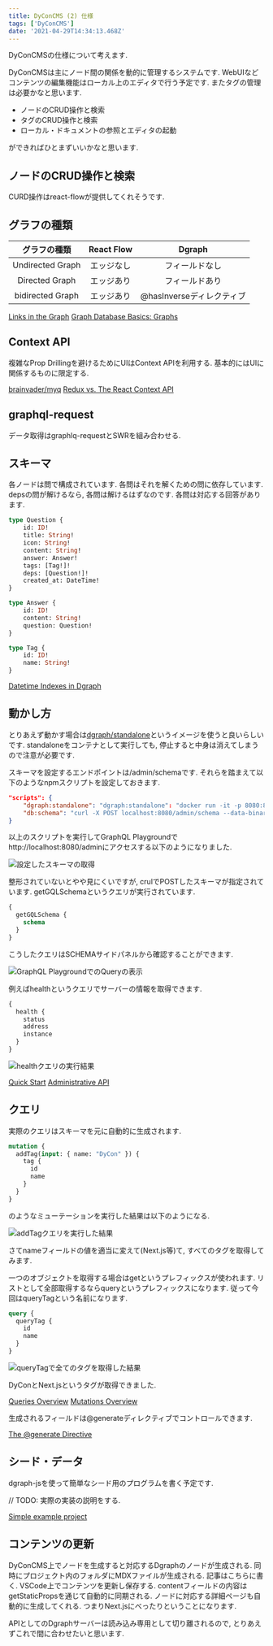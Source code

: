 ```yaml
---
title: DyConCMS (2) 仕様
tags: ['DyConCMS']
date: '2021-04-29T14:34:13.468Z'
---
```


DyConCMSの仕様について考えます.<!-- sep -->

DyConCMSは主にノード間の関係を動的に管理するシステムです.
WebUIなどコンテンツの編集機能はローカル上のエディタで行う予定です. またタグの管理は必要かなと思います.

* ノードのCRUD操作と検索
* タグのCRUD操作と検索
* ローカル・ドキュメントの参照とエディタの起動

ができればひとまずいいかなと思います.

## ノードのCRUD操作と検索

CURD操作はreact-flowが提供してくれそうです. 

## グラフの種類

| グラフの種類 | React Flow | Dgraph |
| :---: | :---: | :---: |
| Undirected Graph | エッジなし | フィールドなし |
| Directed Graph | エッジあり | フィールドあり |
| bidirected Graph | エッジあり | @hasInverseディレクティブ |

[Links in the Graph](https://dgraph.io/docs/graphql/schema/graph-links/)
[Graph Database Basics: Graphs](https://dgraph.io/blog/post/graph-basics/)

## Context API

複雑なProp Drillingを避けるためにUIはContext APIを利用する. 基本的にはUIに関係するものに限定する.

[brainvader/myq](https://github.com/brainvader/myq)
[Redux vs. The React Context API](https://daveceddia.com/context-api-vs-redux/)

## graphql-request

データ取得はgraphlq-requestとSWRを組み合わせる.

## スキーマ

各ノードは問で構成されています. 各問はそれを解くための問に依存しています.
depsの問が解けるなら, 各問は解けるはずなのです.
各問は対応する回答があります.

```graphql
type Question {
    id: ID!
    title: String!
    icon: String!
    content: String!
    answer: Answer!
    tags: [Tag!]!
    deps: [Question!]!
    created_at: DateTime!
}

type Answer {
    id: ID!
    content: String!
    question: Question!
}

type Tag {
    id: ID!
    name: String!
}
```

[Datetime Indexes in Dgraph ](https://dgraph.io/blog/post/datetime-indexes-dgraph/)

## 動かし方

とりあえず動かす場合は[dgraph/standalone](https://hub.docker.com/r/dgraph/standalone)というイメージを使うと良いらしいです.
standaloneをコンテナとして実行しても, 停止すると中身は消えてしまうので注意が必要です.

スキーマを設定するエンドポイントは/admin/schemaです. それらを踏まえて以下のようなnpmスクリプトを設定しておきます.

```json
"scripts": {
    "dgraph:standalone": "dgraph:standalone": "docker run -it -p 8080:8080 dgraph/standalone:main",
    "db:schema": "curl -X POST localhost:8080/admin/schema --data-binary '@schema.graphql'"
}
```

以上のスクリプトを実行してGraphQL Playgroundでhttp://localhost:8080/adminにアクセスする以下のようになりました.

![設定したスキーマの取得](/static/posts/2021/04/29/819346_001.png)

整形されていないとやや見にくいですが, crulでPOSTしたスキーマが指定されています.
getGQLSchemaというクエリが実行されています.

```graphql
{
  getGQLSchema {
    schema
  }
}
```

こうしたクエリはSCHEMAサイドパネルから確認することができます.

![GraphQL PlaygroundでのQueryの表示](/static/posts/2021/04/29/819346_002.png)

例えばhealthというクエリでサーバーの情報を取得できます.

```graphql
{
  health {
    status
    address
    instance
  }
}
```

![healthクエリの実行結果](/static/posts/2021/04/29/819346_003.png)


[Quick Start](https://dgraph.io/docs/graphql/quick-start/)
[Administrative API](https://dgraph.io/docs/graphql/admin)

## クエリ

実際のクエリはスキーマを元に自動的に生成されます.

```graphql
mutation {
  addTag(input: { name: "DyCon" }) {
    tag {
      id
      name
    }
  }
}
```

のようなミューテーションを実行した結果は以下のようになる.

![addTagクエリを実行した結果](/static/posts/2021/04/29/819346_004.png)

さてnameフィールドの値を適当に変えて(Next.js等)て, すべてのタグを取得してみます.

一つのオブジェクトを取得する場合はgetというプレフィックスが使われます.
リストとして全部取得するならqueryというプレフィックスになります.
従って今回はqueryTagという名前になります.

```graphql
query {
  queryTag {
    id
    name
  }
}
```

![queryTagで全てのタグを取得した結果](/static/posts/2021/04/29/819346_005.png)

DyConとNext.jsというタグが取得できました.

[Queries Overview](https://dgraph.io/docs/graphql/queries/queries-overview/)
[Mutations Overview](https://dgraph.io/docs/graphql/mutations/mutations-overview/)

生成されるフィールドは@generateディレクティブでコントロールできます.

[The @generate Directive](https://dgraph.io/docs/graphql/schema/generate/#sidebar)

## シード・データ

dgraph-jsを使って簡単なシード用のプログラムを書く予定です.

// TODO: 実際の実装の説明をする.

[Simple example project](https://github.com/dgraph-io/dgraph-js/tree/master/examples/simple)

## コンテンツの更新

DyConCMS上でノードを生成すると対応するDgraphのノードが生成される.
同時にプロジェクト内のフォルダにMDXファイルが生成される. 記事はこちらに書く.
VSCode上でコンテンツを更新し保存する.
contentフィールドの内容はgetStaticPropsを通じて自動的に同期される.
ノードに対応する詳細ページも自動的に生成してくれる.
つまりNext.jsにべったりということになります.

APIとしてのDgraphサーバーは読み込み専用として切り離されるので, とりあえずこれで間に合わせたいと思います.

